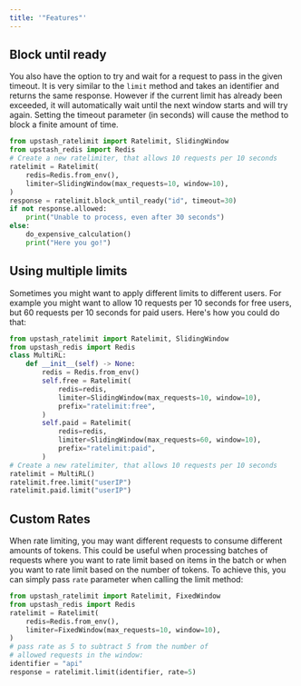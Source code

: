 ```yaml
---
title: '"Features"'
---
```

## Block until ready
You also have the option to try and wait for a request to pass in the given
timeout.
It is very similar to the `limit` method and takes an identifier and returns the
same response. However if the current limit has already been exceeded, it will
automatically wait until the next window starts and will try again. Setting the
timeout parameter (in seconds) will cause the method to block a finite amount of
time.
```python
from upstash_ratelimit import Ratelimit, SlidingWindow
from upstash_redis import Redis
# Create a new ratelimiter, that allows 10 requests per 10 seconds
ratelimit = Ratelimit(
    redis=Redis.from_env(),
    limiter=SlidingWindow(max_requests=10, window=10),
)
response = ratelimit.block_until_ready("id", timeout=30)
if not response.allowed:
    print("Unable to process, even after 30 seconds")
else:
    do_expensive_calculation()
    print("Here you go!")
```
## Using multiple limits
Sometimes you might want to apply different limits to different users. For
example you might want to allow 10 requests per 10 seconds for free users, but
60 requests per 10 seconds for paid users.
Here's how you could do that:
```python
from upstash_ratelimit import Ratelimit, SlidingWindow
from upstash_redis import Redis
class MultiRL:
    def __init__(self) -> None:
        redis = Redis.from_env()
        self.free = Ratelimit(
            redis=redis,
            limiter=SlidingWindow(max_requests=10, window=10),
            prefix="ratelimit:free",
        )
        self.paid = Ratelimit(
            redis=redis,
            limiter=SlidingWindow(max_requests=60, window=10),
            prefix="ratelimit:paid",
        )
# Create a new ratelimiter, that allows 10 requests per 10 seconds
ratelimit = MultiRL()
ratelimit.free.limit("userIP")
ratelimit.paid.limit("userIP")
```
## Custom Rates
When rate limiting, you may want different requests to consume different amounts of tokens.
This could be useful when processing batches of requests where you want to rate limit based
on items in the batch or when you want to rate limit based on the number of tokens.
To achieve this, you can simply pass `rate` parameter when calling the limit method:
```python
from upstash_ratelimit import Ratelimit, FixedWindow
from upstash_redis import Redis
ratelimit = Ratelimit(
    redis=Redis.from_env(),
    limiter=FixedWindow(max_requests=10, window=10),
)
# pass rate as 5 to subtract 5 from the number of
# allowed requests in the window:
identifier = "api"
response = ratelimit.limit(identifier, rate=5)
```